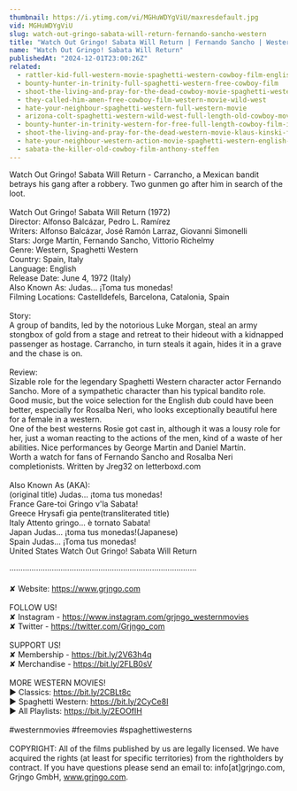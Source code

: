 ```yaml
---
thumbnail: https://i.ytimg.com/vi/MGHuWDYgViU/maxresdefault.jpg
vid: MGHuWDYgViU
slug: watch-out-gringo-sabata-will-return-fernando-sancho-western
title: "Watch Out Gringo! Sabata Will Return | Fernando Sancho | Western"
name: "Watch Out Gringo! Sabata Will Return"
publishedAt: "2024-12-01T23:00:26Z"
related:
  - rattler-kid-full-western-movie-spaghetti-western-cowboy-film-english
  - bounty-hunter-in-trinity-full-spaghetti-western-free-cowboy-film
  - shoot-the-living-and-pray-for-the-dead-cowboy-movie-spaghetti-western
  - they-called-him-amen-free-cowboy-film-western-movie-wild-west
  - hate-your-neighbour-spaghetti-western-full-western-movie
  - arizona-colt-spaghetti-western-wild-west-full-length-old-cowboy-movie
  - bounty-hunter-in-trinity-western-for-free-full-length-cowboy-film-italo-western
  - shoot-the-living-and-pray-for-the-dead-western-movie-klaus-kinski-full-movie
  - hate-your-neighbour-western-action-movie-spaghetti-western-english-cowboy-film
  - sabata-the-killer-old-cowboy-film-anthony-steffen
---
```


Watch Out Gringo! Sabata Will Return - Carrancho, a Mexican bandit betrays his gang after a robbery. Two gunmen go after him in search of the loot.<br />
<br />
Watch Out Gringo! Sabata Will Return (1972)<br />
Director: Alfonso Balcázar, Pedro L. Ramírez<br />
Writers: Alfonso Balcázar, José Ramón Larraz, Giovanni Simonelli<br />
Stars: Jorge Martín, Fernando Sancho, Vittorio Richelmy<br />
Genre: Western, Spaghetti Western<br />
Country: Spain, Italy<br />
Language: English<br />
Release Date: June 4, 1972 (Italy)<br />
Also Known As: Judas... ¡Toma tus monedas!<br />
Filming Locations: Castelldefels, Barcelona, Catalonia, Spain<br />
<br />
Story:<br />
A group of bandits, led by the notorious Luke Morgan, steal an army stongbox of gold from a stage and retreat to their hideout with a kidnapped passenger as hostage. Carrancho, in turn steals it again, hides it in a grave and the chase is on.<br />
<br />
Review:<br />
Sizable role for the legendary Spaghetti Western character actor Fernando Sancho. More of a sympathetic character than his typical bandito role.<br />
Good music, but the voice selection for the English dub could have been better, especially for Rosalba Neri, who looks exceptionally beautiful here for a female in a western.<br />
One of the best westerns Rosie got cast in, although it was a lousy role for her, just a woman reacting to the actions of the men, kind of a waste of her abilities. Nice performances by George Martin and Daniel Martín.<br />
Worth a watch for fans of Fernando Sancho and Rosalba Neri completionists. Written by Jreg32 on letterboxd.com<br />
<br />
Also Known As (AKA):<br />
(original title) Judas... ¡toma tus monedas!<br />
France Gare-toi Gringo v'la Sabata!<br />
Greece Hrysafi gia pente(transliterated title)<br />
Italy Attento gringo... è tornato Sabata!<br />
Japan Judas... ¡toma tus monedas!(Japanese)<br />
Spain Judas... ¡Toma tus monedas!<br />
United States Watch Out Gringo! Sabata Will Return<br />
<br />
····················································································<br />
<br />
✘ Website: https://www.grjngo.com<br />
<br />
FOLLOW US!<br />
✘ Instagram - https://www.instagram.com/grjngo_westernmovies<br />
✘ Twitter - https://twitter.com/Grjngo_com<br />
<br />
SUPPORT US!<br />
✘ Membership - https://bit.ly/2V63h4q<br />
✘ Merchandise - https://bit.ly/2FLB0sV<br />
<br />
MORE WESTERN MOVIES! <br />
► Classics: https://bit.ly/2CBLt8c <br />
► Spaghetti Western: https://bit.ly/2CyCe8I <br />
► All Playlists: https://bit.ly/2EOOfIH <br />
<br />
#westernmovies #freemovies #spaghettiwesterns<br />
<br />
COPYRIGHT: All of the films published by us are legally licensed. We have acquired the rights (at least for specific territories) from the rightholders by contract. If you have questions please send an email to: info[at]grjngo.com, Grjngo GmbH, www.grjngo.com.